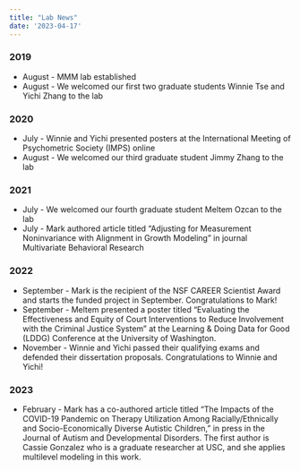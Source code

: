 ```yaml
---
title: "Lab News"
date: '2023-04-17'
---
```


### 2019

- August - MMM lab established
- August - We welcomed our first two graduate students Winnie Tse and Yichi Zhang to the lab

### 2020
- July - Winnie and Yichi presented posters at the International Meeting of Psychometric Society (IMPS) online 
- August - We welcomed our third graduate student Jimmy Zhang to the lab

### 2021
- July - We welcomed our fourth graduate student Meltem Ozcan to the lab
- July - Mark authored article titled "Adjusting for Measurement Noninvariance with Alignment in Growth Modeling" in journal Multivariate Behavioral Research

### 2022
- September - Mark is the recipient of the NSF CAREER Scientist Award and starts the funded project in September. Congratulations to Mark!
- September - Meltem presented a poster titled "Evaluating the Effectiveness and Equity of Court Interventions to Reduce Involvement with the
Criminal Justice System" at the Learning & Doing Data for Good (LDDG) Conference at the University of Washington.
- November - Winnie and Yichi passed their qualifying exams and defended their dissertation proposals. Congratulations to Winnie and Yichi!

### 2023
- February - Mark has a co-authored article titled "The Impacts of the COVID-19 Pandemic on Therapy Utilization Among Racially/Ethnically and Socio-Economically Diverse Autistic Children," in press in the Journal of Autism and Developmental Disorders. The first author is Cassie Gonzalez who is a graduate researcher at USC, and she applies multilevel modeling in this work.